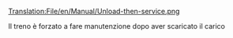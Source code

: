 [[Translation:File/en/Manual/Unload-then-service.png]]


Il treno è forzato a fare manutenzione dopo aver scaricato il carico